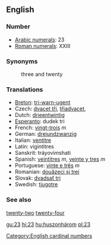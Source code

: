 ==English==

=== Number ===

*[[w:Arabic Numerals|Arabic numerals]]: 23
*[[w:Roman numerals|Roman numerals]]: XXIII

=== Synonyms ===
:three and twenty

=== Translations ===

*[[Breton]]: [[tri-warn-ugent]]
*Czech: [[dvacet tři]],  [[třiadvacet]],  
*Dutch: [[drieentwintig]]
*[[Esperanto]]: dudek tri
*French: [[vingt-trois]] ''m''
*German: [[dreiundzwanzig]]
*Italian: [[ventitre]]
*Latin: vigintitres
*Sanskrit: tráyovi''m''shati
*Spanish: [[veintitres]] ''m'', [[veinte y tres]] ''m''
*Portuguese: [[vinte e três]] ''m''
*Romanian: [[douăzeci şi trei]]
*Slovak: [[dvadsať tri]] 
*Swedish: [[tjugotre]]

=== See also ===

[[twenty-two]] [[twenty-four]]

[[Category:English cardinal numbers]]

[[gu:23]]
[[hi:23]]
[[hu:huszonhárom]]
[[pl:23]]